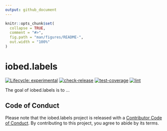 ```yaml
---
output: github_document
---
```


<!-- README.md is generated from README.Rmd. Please edit that file -->

```r
knitr::opts_chunk$set(
  collapse = TRUE,
  comment = "#>",
  fig.path = "man/figures/README-",
  out.width = "100%"
)
```

# iobed.labels

<!-- badges: start -->
[![Lifecycle: experimental](https://img.shields.io/badge/lifecycle-experimental-orange.svg)](https://lifecycle.r-lib.org/articles/stages.html#experimental)
[![check-release](https://github.com/UBESP-DCTV/iobed.labels/actions/workflows/check-release.yaml/badge.svg)](https://github.com/UBESP-DCTV/iobed.labels/actions/workflows/check-release.yaml)
[![test-coverage](https://github.com/UBESP-DCTV/iobed.labels/actions/workflows/test-coverage.yaml/badge.svg)](https://github.com/UBESP-DCTV/iobed.labels/actions/workflows/test-coverage.yaml)
[![lint](https://github.com/UBESP-DCTV/iobed.labels/actions/workflows/lint.yaml/badge.svg)](https://github.com/UBESP-DCTV/iobed.labels/actions/workflows/lint.yaml)
<!-- badges: end -->

The goal of iobed.labels is to ...


## Code of Conduct

Please note that the iobed.labels project is released with a [Contributor Code of Conduct](https://contributor-covenant.org/version/2/1/CODE_OF_CONDUCT.html). By contributing to this project, you agree to abide by its terms.
